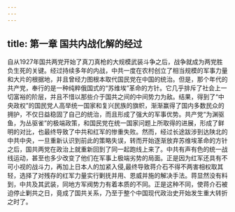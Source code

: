 ```yaml
---
---
---
```

title: 第一章 国共内战化解的经过
---



自从1927年国共两党开始了真刀真枪的大规模武装斗争之后，战争就成为两党胜负生死的关键。经过持续多年的内战，中共一度在农村创立了相当规模的军事力量和大片的根据地，并且曾经力图根本取代国民党在中国的统治。但是，那个年代的共产党，奉行的是一种纯粹俄国式的“苏维埃”革命的方针。它几乎排斥了社会上一切富裕的阶层，并且不惜以那些介于国共之间的中间势力为敌。结果，得到了“中央政权”的国民党人高举统一国家和复兴民族的旗帜，渐渐赢得了国内多数民众的拥护，不仅日益稳固了自己的统治，而且形成了强大的军事优势。共产党“为渊驱鱼，为丛驱雀”的极端政策，和国民党在统一国家问题上所取得的进展，形成了鲜明的对比，也最终导致了中共和红军的惨重失败。然而，经过长途跋涉到达陕北的中共中央，一旦重新认识到前此的策略失误，转而开始逐渐放弃苏维埃革命的方针之后，国共两党在政治上就重新回到了同一起跑线上来了。中共有声有色的统一战线运动，甚至也多少改变了他们在军事上极端劣势的局面。正是因为红军还具有不可小视的战斗力，再加上日本人的加紧入侵,最终导致蒋介石不得不两害相权取其轻，选择了对残存的红军力量实行剿抚并用、恩威并施的解决手法。蒋显然没有料到，中共及其武装，同地方军阀势力有着本质的不同。正是这种不同，使蒋介石被迫停止剿共之日，竟成了国共关系，乃至于整个中国现代政治史开始发生重大转折之时了。
